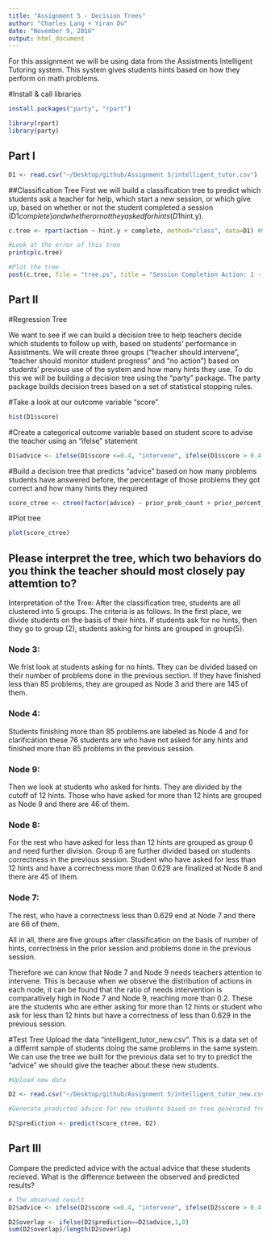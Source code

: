 ```yaml
---
title: "Assignment 5 - Decision Trees"
author: "Charles Lang + Yiran Du"
date: "November 9, 2016"
output: html_document
---
```

For this assignment we will be using data from the Assistments Intelligent Tutoring system. This system gives students hints based on how they perform on math problems. 

#Install & call libraries
```r
install.packages("party", "rpart")

library(rpart)
library(party)
```

## Part I
```r
D1 <- read.csv("~/Desktop/github/Assignment 5/intelligent_tutor.csv")
```

##Classification Tree
First we will build a classification tree to predict which students ask a teacher for help, which start a new session, or which give up, based on whether or not the student completed a session (D1$complete) and whether or not they asked for hints (D1$hint.y). 
```r

c.tree <- rpart(action ~ hint.y + complete, method="class", data=D1) #Notice the standard R notion for a formula X ~ Y

#Look at the error of this tree
printcp(c.tree)

#Plot the tree
post(c.tree, file = "tree.ps", title = "Session Completion Action: 1 - Ask teacher, 2 - Start new session, 3 - Give up")

```
## Part II

#Regression Tree

We want to see if we can build a decision tree to help teachers decide which students to follow up with, based on students' performance in Assistments. We will create three groups ("teacher should intervene", "teacher should monitor student progress" and "no action") based on students' previous use of the system and how many hints they use. To do this we will be building a decision tree using the "party" package. The party package builds decision trees based on a set of statistical stopping rules.

#Take a look at our outcome variable "score"
```r
hist(D1$score)
```

#Create a categorical outcome variable based on student score to advise the teacher using an "ifelse" statement
```r
D1$advice <- ifelse(D1$score <=0.4, "intervene", ifelse(D1$score > 0.4 & D1$score <=0.8, "monitor", "no action"))
```

#Build a decision tree that predicts "advice" based on how many problems students have answered before, the percentage of those problems they got correct and how many hints they required
```r
score_ctree <- ctree(factor(advice) ~ prior_prob_count + prior_percent_correct + hints, D1)
```

#Plot tree
```r
plot(score_ctree)
```

## Please interpret the tree, which two behaviors do you think the teacher should most closely pay attemtion to?
Interpretation of the Tree: After the classification tree, students are all clustered into 5 groups. The criteria is as follows. In the first place, we divide students on the basis of their hints. If students ask for no hints, then they go to group (2), students asking for hints are grouped in group(5). 

### Node 3:
We frist look at students asking for no hints. They can be divided based on their number of problems done in the previous section. If they have finished less than 85 problems, they are grouped as Node 3 and there are 145 of them.

### Node 4: 
Students finishing more than 85 problems are labeled as Node 4 and for clarification these 76 students are who have not asked for any hints and finished more than 85 problems in the previous session.

### Node 9:
Then we look at students who asked for hints. They are divided by the cutoff of 12 hints. Those who have asked for more than 12 hints are grouped as Node 9 and there are 46 of them. 

### Node 8:
For the rest who have asked for less than 12 hints are grouped as group 6 and need further division. Group 6 are further divided based on students correctness in the previous session. Student who have asked for less than 12 hints and have a correctness more than 0.629 are finalized at Node 8 and there are 45 of them. 

### Node 7:
The rest, who have a correctness less than 0.629 end at Node 7 and there are 66 of them.

All in all, there are five groups after classification on the basis of number of hints, correctness in the prior session and problems done in the previous session.

Therefore we can know that Node 7 and Node 9 needs teachers attention to intervene. This is because when we observe the distribution of actions in each node, it can be found that the ratio of needs intervention is comparatively high in Node 7 and Node 9, reaching more than 0.2. These are the students who are either asking for more than 12 hints or student who ask for less than 12 hints but have a correctness of less than 0.629 in the previous session.

#Test Tree
Upload the data "intelligent_tutor_new.csv". This is a data set of a differnt sample of students doing the same problems in the same system. We can use the tree we built for the previous data set to try to predict the "advice" we should give the teacher about these new students. 

```r
#Upload new data

D2 <- read.csv("~/Desktop/github/Assignment 5/intelligent_tutor_new.csv")

#Generate predicted advice for new students based on tree generated from old students

D2$prediction <- predict(score_ctree, D2)

``` 
## Part III
Compare the predicted advice with the actual advice that these students recieved. What is the difference between the observed and predicted results?

```r
# The observed result
D2$advice <- ifelse(D2$score <=0.4, "intervene", ifelse(D2$score > 0.4 & D2$score <=0.8, "monitor", "no action"))

D2$overlap <- ifelse(D2$prediction==D2$advice,1,0)
sum(D2$overlap)/length(D2$overlap)

```